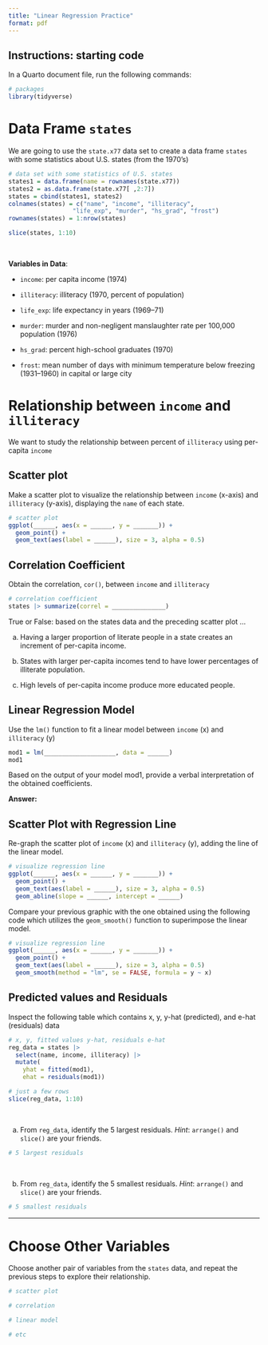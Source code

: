 ```yaml
---
title: "Linear Regression Practice"
format: pdf
---
```


## Instructions: starting code

In a Quarto document file, run the following commands:

```r
# packages
library(tidyverse)
```


# Data Frame `states`

We are going to use the `state.x77` data set to create a data frame `states`
with some statistics about U.S. states (from the 1970's)

```r
# data set with some statistics of U.S. states
states1 = data.frame(name = rownames(state.x77))
states2 = as.data.frame(state.x77[ ,2:7])
states = cbind(states1, states2)
colnames(states) = c("name", "income", "illiteracy", 
                  "life_exp", "murder", "hs_grad", "frost")
rownames(states) = 1:nrow(states)

slice(states, 1:10)
```

\

__Variables in Data__:

- `income`: per capita income (1974)

- `illiteracy`: illiteracy (1970, percent of population)

- `life_exp`: life expectancy in years (1969–71)

- `murder`: murder and non-negligent manslaughter rate per 100,000 population (1976)

- `hs_grad`: percent high-school graduates (1970)

- `frost`: mean number of days with minimum temperature below freezing (1931–1960) in capital or large city


# Relationship between `income` and `illiteracy`

We want to study the relationship between percent of `illiteracy` using per-capita `income`


## Scatter plot

Make a scatter plot to visualize the relationship between `income` (x-axis) and 
`illiteracy` (y-axis), displaying the `name` of each state.

```r
# scatter plot
ggplot(______, aes(x = ______, y = _______)) + 
  geom_point() +
  geom_text(aes(label = ______), size = 3, alpha = 0.5)
```


## Correlation Coefficient

Obtain the correlation, `cor()`, between `income` and `illiteracy`

```r
# correlation coefficient
states |> summarize(correl = _______________)
```

True or False: based on the states data and the preceding scatter plot ...

a) Having a larger proportion of literate people in a state creates an increment of per-capita income. 

b) States with larger per-capita incomes tend to have lower percentages of illiterate population.

c) High levels of per-capita income produce more educated people.


## Linear Regression Model

Use the `lm()` function to fit a linear model between `income` (x) and `illiteracy` (y)

```r
mod1 = lm(____________________, data = ______)
mod1
```

Based on the output of your model mod1, provide a verbal interpretation of the obtained coefficients.

__Answer:__ 


## Scatter Plot with Regression Line

Re-graph the scatter plot of `income` (x) and `illiteracy` (y), adding the line 
of the linear model. 

```r
# visualize regression line
ggplot(______, aes(x = ______, y = _______)) + 
  geom_point() +
  geom_text(aes(label = ______), size = 3, alpha = 0.5)
  geom_abline(slope = ______, intercept = ______)
```


Compare your previous graphic with the one obtained using the following code
which utilizes the `geom_smooth()` function to superimpose the linear model.

```r
# visualize regression line
ggplot(______, aes(x = ______, y = _______)) + 
  geom_point() +
  geom_text(aes(label = ______), size = 3, alpha = 0.5)
  geom_smooth(method = "lm", se = FALSE, formula = y ~ x)
```


## Predicted values and Residuals

Inspect the following table which contains x, y, y-hat (predicted), and e-hat (residuals) data

```r
# x, y, fitted values y-hat, residuals e-hat
reg_data = states |>
  select(name, income, illiteracy) |>
  mutate(
    yhat = fitted(mod1),
    ehat = residuals(mod1))

# just a few rows
slice(reg_data, 1:10)
```

\

a) From `reg_data`, identify the 5 largest residuals. _Hint_: `arrange()` and
`slice()` are your friends.

```r
# 5 largest residuals

```

\

b) From `reg_data`, identify the 5 smallest residuals. _Hint_: `arrange()` and
`slice()` are your friends.

```r
# 5 smallest residuals

```


-----


# Choose Other Variables

Choose another pair of variables from the `states` data, and repeat the previous 
steps to explore their relationship.

```r
# scatter plot

```

```r
# correlation

```

```r
# linear model

```

```r
# etc

```

